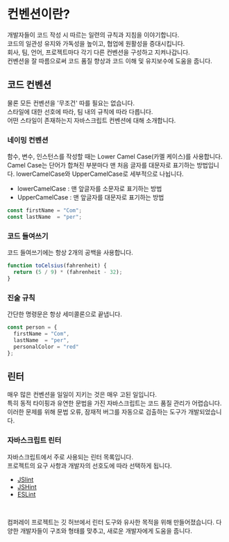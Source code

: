 # 컨벤션이란?
개발자들이 코드 작성 시 따르는 일련의 규칙과 지침을 이야기합니다.  
코드의 일관성 유지와 가독성을 높이고, 협업에 원활성을 증대시킵니다.  
회사, 팀, 언어, 프로젝트마다 각기 다른 컨벤션을 구성하고 지켜나갑니다.  
컨벤션을 잘 따름으로써 코드 품질 향상과 코드 이해 및 유지보수에 도움을 줍니다.

## 코드 컨벤션
물론 모든 컨벤션을 '무조건' 따를 필요는 없습니다.  
스타일에 대한 선호에 따라, 팀 내의 규칙에 따라 다릅니다.  
어떤 스타일이 존재하는지 자바스크립트 컨벤션에 대해 소개합니다.

### 네이밍 컨벤션
함수, 변수, 인스턴스를 작성할 때는 Lower Camel Case(카멜 케이스)를 사용합니다.
Camel Case는 단어가 합쳐진 부분마다 맨 처음 글자를 대문자로 표기하는 방법입니다.
lowerCamelCase와 UpperCamelCase로 세부적으로 나뉩니다.
- lowerCamelCase : 맨 앞글자를 소문자로 표기하는 방법
- UpperCamelCase : 맨 앞글자를 대문자로 표기하는 방법

```js filename="name.js"
const firstName = "Com";
const lastName  = "per";
```


### 코드 들여쓰기
코드 들여쓰기에는 항상 2개의 공백을 사용합니다.
```js filename="toCelsius.js"
function toCelsius(fahrenheit) {
  return (5 / 9) * (fahrenheit - 32);
}
```

### 진술 규칙
간단한 명령문은 항상 세미콜론으로 끝냅니다.
```js filename="person.js"
const person = {
  firstName = "Com",
  lastName  = "per",
  personalColor = "red"
};
```

## 린터
매우 많은 컨벤션을 일일이 지키는 것은 매우 고된 일입니다.  
특히 동적 타이핑과 유연한 문법을 가진 자바스크립트는 코드 품질 관리가 어렵습니다.  
이러한 문제를 위해 문법 오류, 잠재적 버그를 자동으로 검출하는 도구가 개발되었습니다.

### 자바스크립트 린터
자바스크립트에서 주로 사용되는 린터 목록입니다.  
프로젝트의 요구 사항과 개발자의 선호도에 따라 선택하게 됩니다.
- [JSlint](https://www.jslint.com/)
- [JSHint](https://jshint.com/)
- [ESLint](https://eslint.org/)
<br />

컴퍼레이 프로젝트는 깃 허브에서 린터 도구와 유사한 목적을 위해 만들어졌습니다.
다양한 개발자들이 구조와 형태를 맞추고, 새로운 개발자에게 도움을 줍니다.
